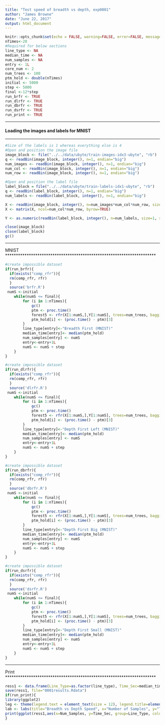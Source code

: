 ```yaml
---
title: "Test speed of breadth vs depth, exp0001"
author: "James Browne"
date: "June 22, 2017"
output: html_document
---
```


```r
knitr::opts_chunk$set(echo = FALSE, warning=FALSE, error=FALSE, message=FALSE, cache = FALSE)
nTimes<-20
#Required for below sections
line_type <- NA
median_time <- NA
num_samples <- NA
entry <- 1L
core_num <- 2
num_trees <- 100
ptm_hold <- double(nTimes)
initial <- 5000
step <- 5000
final <-12*step
run_brfr <- TRUE
run_dlrfr <- TRUE
run_dbrfr <- TRUE
run_dsrfr <- TRUE
run_print <- TRUE
```


**********************************************************************
#### Loading the images and labels for MNIST
**********************************************************************
```r
#Size of the labels is 1 whereas everything else is 4
#Open and position the image file
image_block <- file("../../data/ubyte/train-images-idx3-ubyte", "rb")
q <- readBin(image_block, integer(), n=1, endian="big")
num_images <- readBin(image_block, integer(), n=1, endian="big")
num_col <- readBin(image_block, integer(), n=1, endian="big")
num_row <- readBin(image_block, integer(), n=1, endian="big")

#Open and position the label file
label_block = file("../../data/ubyte/train-labels-idx1-ubyte", "rb")
q <- readBin(label_block, integer(), n=1, endian="big")
num_labels <- readBin(label_block, integer(), n=1, endian="big")

X <- readBin(image_block, integer(), n=num_images*num_col*num_row, size=1, signed=FALSE)
X <- matrix(X, ncol=num_col*num_row, byrow=TRUE)

Y <- as.numeric(readBin(label_block, integer(), n=num_labels, size=1, signed=FALSE)+1)

close(image_block)
close(label_block)
gc()
```
**********************************************************************
MNIST 
**********************************************************************
```r
#create impossible dataset
if(run_brfr){
  if(exists("comp_rfr")){
  rm(comp_rfr, rfr)
  }
  source('brfr.R')
 numS <-initial 
    while(numS <= final){
		for (i in 1:nTimes){
			gc()
			ptm <- proc.time()
			forest5 <- rfr(X[1:numS,],Y[1:numS], trees=num_trees, bagging=.3, MinParent=1, MaxDepth="inf", COOB=TRUE, stratify=TRUE, NumCores=core_num)
			ptm_hold[i] <- (proc.time() - ptm)[3]
		}
		line_type[entry]<-"Breadth First (MNIST)"
		median_time[entry]<- median(ptm_hold)
        num_samples[entry] <- numS
        entry<-entry+1L
        numS <- numS + step
	}
}
```

```r
#create impossible dataset
if(run_dlrfr){
  if(exists("comp_rfr")){
  rm(comp_rfr, rfr)
  }
  source('dlrfr.R')
 numS <-initial 
    while(numS <= final){
		for (i in 1:nTimes){
			gc()
			ptm <- proc.time()
			forest5 <- rfr(X[1:numS,],Y[1:numS], trees=num_trees, bagging=.3, MinParent=1, MaxDepth="inf", COOB=TRUE, stratify=TRUE, NumCores=core_num)
			ptm_hold[i] <- (proc.time() - ptm)[3]
		}
		line_type[entry]<-"Depth First Left (MNIST)"
		median_time[entry]<- median(ptm_hold)
        num_samples[entry] <- numS
        entry<-entry+1L
        numS <- numS + step
	}
}
```

```r
#create impossible dataset
if(run_dbrfr){
  if(exists("comp_rfr")){
  rm(comp_rfr, rfr)
  }
  source('dbrfr.R')
 numS <-initial 
    while(numS <= final){
		for (i in 1:nTimes){
			gc()
			ptm <- proc.time()
			forest5 <- rfr(X[1:numS,],Y[1:numS], trees=num_trees, bagging=.3, MinParent=1, MaxDepth="inf", COOB=TRUE, stratify=TRUE, NumCores=core_num)
			ptm_hold[i] <- (proc.time() - ptm)[3]
		}
		line_type[entry]<-"Depth First Big (MNIST)"
		median_time[entry]<- median(ptm_hold)
        num_samples[entry] <- numS
        entry<-entry+1L
        numS <- numS + step
	}
}
```

```r
#create impossible dataset
if(run_dsrfr){
  if(exists("comp_rfr")){
  rm(comp_rfr, rfr)
  }
  source('dsrfr.R')
 numS <-initial 
    while(numS <= final){
		for (i in 1:nTimes){
			gc()
			ptm <- proc.time()
			forest5 <- rfr(X[1:numS,],Y[1:numS], trees=num_trees, bagging=.3, MinParent=1, MaxDepth="inf", COOB=TRUE, stratify=TRUE, NumCores=core_num)
			ptm_hold[i] <- (proc.time() - ptm)[3]
		}
		line_type[entry]<-"Depth First Small (MNIST)"
		median_time[entry]<- median(ptm_hold)
        num_samples[entry] <- numS
        entry<-entry+1L
        numS <- numS + step
	}
}
```

**********************************************************************
Print
**********************************************************************
```r
ress1 <- data.frame(Line_Type=as.factor(line_type), Time_Sec=median_time, Num_Samples=num_samples)
save(ress1, file="0001results.Rdata")
if(run_print){
library(ggplot2)
leg <- theme(legend.text = element_text(size = 12), legend.title=element_blank(), plot.title = element_text(size = 16,  face="bold"), plot.subtitle = element_text(size = 12),axis.title.x = element_text(size=12), axis.text.x = element_text(size=12), axis.title.y = element_text(size=12), axis.text.y = element_text(size=12))
lab <- labs(title="Breadth vs Depth Speed", x="Number of Samples", y="Training Time (s)")
print(ggplot(ress1,aes(x=Num_Samples, y=Time_Sec, group=Line_Type, color=Line_Type))+geom_line()+lab +leg )
}
```
